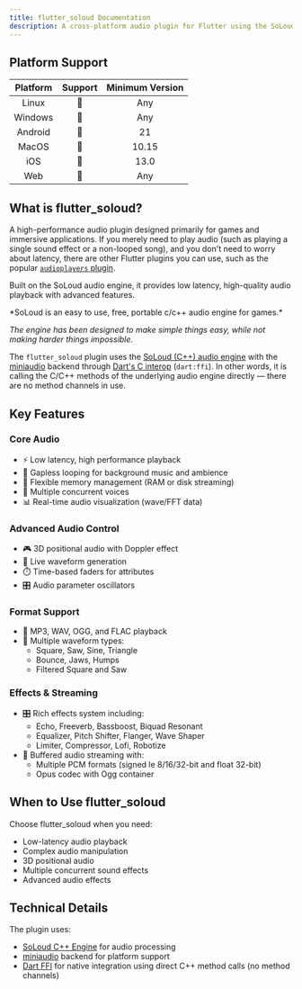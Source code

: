 ```yaml
---
title: flutter_soloud Documentation
description: A cross-platform audio plugin for Flutter using the SoLoud audio engine
---
```


## Platform Support

|Platform|Support|Minimum Version|
|:-:|:-:|:-:|
|Linux|💙|Any|
|Windows|💙|Any|
|Android|💙|21|
|MacOS|💙|10.15|
|iOS|💙|13.0|
|Web|💙|Any|

## What is flutter_soloud?

A high-performance audio plugin designed primarily for games and immersive applications. 
If you merely need to play audio (such as playing a single sound effect or a non-looped song), and you don't need to worry about latency, there are other Flutter plugins you can use, such as the popular [`audioplayers` plugin](https://pub.dev/packages/audioplayers).

Built on the SoLoud audio engine, it provides low latency, high-quality audio playback with advanced features.

<Card title="from the underlying engine's homepage" href="https://solhsa.com/soloud/index.html">
*SoLoud is an easy to use, free, portable c/c++ audio engine for games.*

*The engine has been designed to make simple things easy, while not making harder things impossible.*
</Card>

The `flutter_soloud` plugin uses the [SoLoud (C++) audio engine](https://solhsa.com/soloud/) with the [miniaudio](https://miniaud.io/) backend through [Dart's C interop](https://dart.dev/interop/c-interop) (`dart:ffi`).
In other words, it is calling the C/C++ methods of the underlying audio engine directly — there are no method channels in use.

## Key Features

### Core Audio
- ⚡ Low latency, high performance playback
- 🔄 Gapless looping for background music and ambience
- 💾 Flexible memory management (RAM or disk streaming)
- 🎵 Multiple concurrent voices
- 📊 Real-time audio visualization (wave/FFT data)

### Advanced Audio Control
- 🎮 3D positional audio with Doppler effect
- 🌊 Live waveform generation
- ⏱️ Time-based faders for attributes
- 🎛️ Audio parameter oscillators

### Format Support
- 🎵 MP3, WAV, OGG, and FLAC playback
- 🌊 Multiple waveform types:
  - Square, Saw, Sine, Triangle
  - Bounce, Jaws, Humps
  - Filtered Square and Saw

### Effects & Streaming
- 🎛️ Rich effects system including:
  - Echo, Freeverb, Bassboost, Biquad Resonant
  - Equalizer, Pitch Shifter, Flanger, Wave Shaper
  - Limiter, Compressor, Lofi, Robotize
- 🔄 Buffered audio streaming with:
  - Multiple PCM formats (signed le 8/16/32-bit and float 32-bit)
  - Opus codec with Ogg container

## When to Use flutter_soloud

Choose flutter_soloud when you need:
- Low-latency audio playback
- Complex audio manipulation
- 3D positional audio
- Multiple concurrent sound effects
- Advanced audio effects

## Technical Details

The plugin uses:
- [SoLoud C++ Engine](https://solhsa.com/soloud/) for audio processing
- [miniaudio](https://miniaud.io/) backend for platform support
- [Dart FFI](https://dart.dev/interop/c-interop) for native integration using direct C++ method calls (no method channels)